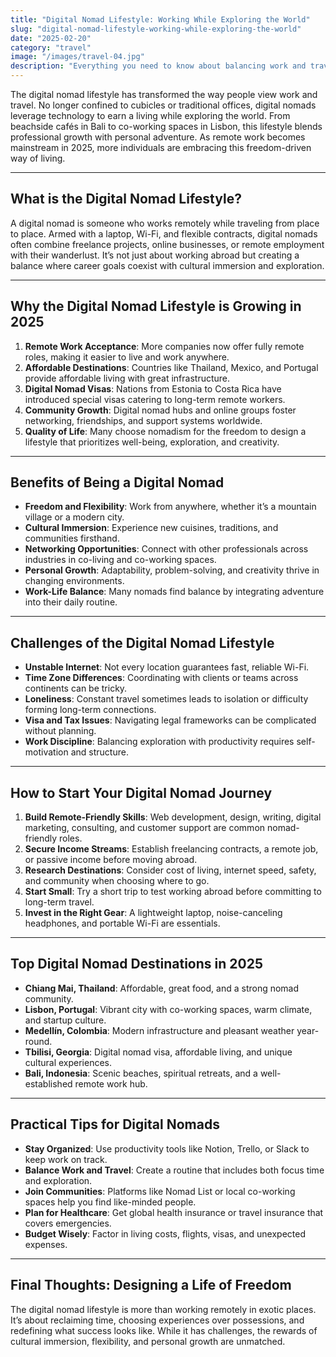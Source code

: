 ```yaml
---
title: "Digital Nomad Lifestyle: Working While Exploring the World"
slug: "digital-nomad-lifestyle-working-while-exploring-the-world"
date: "2025-02-20"
category: "travel"
image: "/images/travel-04.jpg"
description: "Everything you need to know about balancing work and travel as a digital nomad."
---
```


The digital nomad lifestyle has transformed the way people view work and travel. No longer confined to cubicles or traditional offices, digital nomads leverage technology to earn a living while exploring the world. From beachside cafés in Bali to co-working spaces in Lisbon, this lifestyle blends professional growth with personal adventure. As remote work becomes mainstream in 2025, more individuals are embracing this freedom-driven way of living.

---

## What is the Digital Nomad Lifestyle?

A digital nomad is someone who works remotely while traveling from place to place. Armed with a laptop, Wi-Fi, and flexible contracts, digital nomads often combine freelance projects, online businesses, or remote employment with their wanderlust. It’s not just about working abroad but creating a balance where career goals coexist with cultural immersion and exploration.

---

## Why the Digital Nomad Lifestyle is Growing in 2025

1. **Remote Work Acceptance**: More companies now offer fully remote roles, making it easier to live and work anywhere.
2. **Affordable Destinations**: Countries like Thailand, Mexico, and Portugal provide affordable living with great infrastructure.
3. **Digital Nomad Visas**: Nations from Estonia to Costa Rica have introduced special visas catering to long-term remote workers.
4. **Community Growth**: Digital nomad hubs and online groups foster networking, friendships, and support systems worldwide.
5. **Quality of Life**: Many choose nomadism for the freedom to design a lifestyle that prioritizes well-being, exploration, and creativity.

---

## Benefits of Being a Digital Nomad

- **Freedom and Flexibility**: Work from anywhere, whether it’s a mountain village or a modern city.
- **Cultural Immersion**: Experience new cuisines, traditions, and communities firsthand.
- **Networking Opportunities**: Connect with other professionals across industries in co-living and co-working spaces.
- **Personal Growth**: Adaptability, problem-solving, and creativity thrive in changing environments.
- **Work-Life Balance**: Many nomads find balance by integrating adventure into their daily routine.

---

## Challenges of the Digital Nomad Lifestyle

- **Unstable Internet**: Not every location guarantees fast, reliable Wi-Fi.
- **Time Zone Differences**: Coordinating with clients or teams across continents can be tricky.
- **Loneliness**: Constant travel sometimes leads to isolation or difficulty forming long-term connections.
- **Visa and Tax Issues**: Navigating legal frameworks can be complicated without planning.
- **Work Discipline**: Balancing exploration with productivity requires self-motivation and structure.

---

## How to Start Your Digital Nomad Journey

1. **Build Remote-Friendly Skills**: Web development, design, writing, digital marketing, consulting, and customer support are common nomad-friendly roles.
2. **Secure Income Streams**: Establish freelancing contracts, a remote job, or passive income before moving abroad.
3. **Research Destinations**: Consider cost of living, internet speed, safety, and community when choosing where to go.
4. **Start Small**: Try a short trip to test working abroad before committing to long-term travel.
5. **Invest in the Right Gear**: A lightweight laptop, noise-canceling headphones, and portable Wi-Fi are essentials.

---

## Top Digital Nomad Destinations in 2025

- **Chiang Mai, Thailand**: Affordable, great food, and a strong nomad community.
- **Lisbon, Portugal**: Vibrant city with co-working spaces, warm climate, and startup culture.
- **Medellín, Colombia**: Modern infrastructure and pleasant weather year-round.
- **Tbilisi, Georgia**: Digital nomad visa, affordable living, and unique cultural experiences.
- **Bali, Indonesia**: Scenic beaches, spiritual retreats, and a well-established remote work hub.

---

## Practical Tips for Digital Nomads

- **Stay Organized**: Use productivity tools like Notion, Trello, or Slack to keep work on track.
- **Balance Work and Travel**: Create a routine that includes both focus time and exploration.
- **Join Communities**: Platforms like Nomad List or local co-working spaces help you find like-minded people.
- **Plan for Healthcare**: Get global health insurance or travel insurance that covers emergencies.
- **Budget Wisely**: Factor in living costs, flights, visas, and unexpected expenses.

---

## Final Thoughts: Designing a Life of Freedom

The digital nomad lifestyle is more than working remotely in exotic places. It’s about reclaiming time, choosing experiences over possessions, and redefining what success looks like. While it has challenges, the rewards of cultural immersion, flexibility, and personal growth are unmatched.
